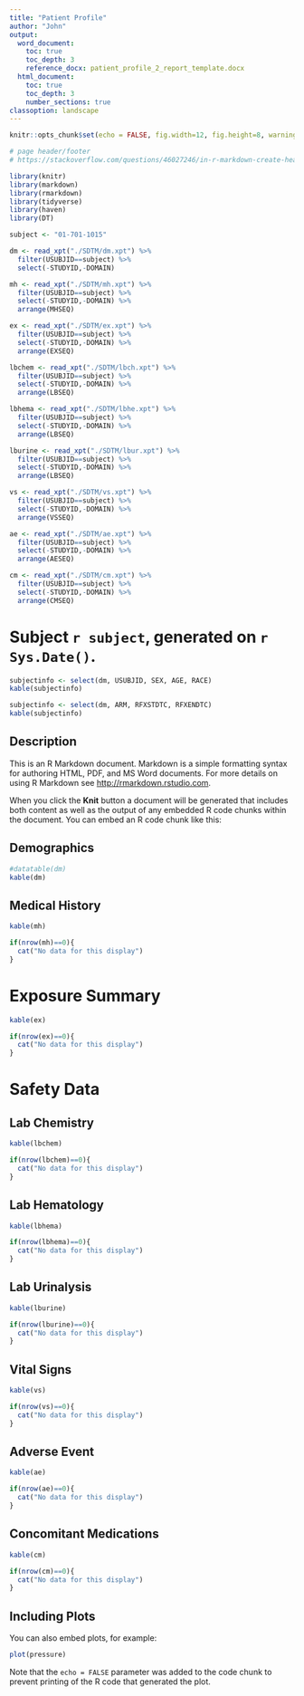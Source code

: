 ---
title: "Patient Profile"
author: "John"
output: 
  word_document:
    toc: true
    toc_depth: 3
    reference_docx: patient_profile_2_report_template.docx
  html_document:
    toc: true
    toc_depth: 3
    number_sections: true
classoption: landscape
---

```{r setup, include=FALSE}
knitr::opts_chunk$set(echo = FALSE, fig.width=12, fig.height=8, warnings=FALSE, messages=FALSE)

# page header/footer
# https://stackoverflow.com/questions/46027246/in-r-markdown-create-header-footer-on-every-page-regardless-of-output-type-pdf

library(knitr)
library(markdown)
library(rmarkdown)
library(tidyverse)
library(haven)
library(DT)

subject <- "01-701-1015"

dm <- read_xpt("./SDTM/dm.xpt") %>%
  filter(USUBJID==subject) %>%
  select(-STUDYID,-DOMAIN)

mh <- read_xpt("./SDTM/mh.xpt") %>%
  filter(USUBJID==subject) %>%
  select(-STUDYID,-DOMAIN) %>%
  arrange(MHSEQ)

ex <- read_xpt("./SDTM/ex.xpt") %>%
  filter(USUBJID==subject) %>%
  select(-STUDYID,-DOMAIN) %>%
  arrange(EXSEQ)

lbchem <- read_xpt("./SDTM/lbch.xpt") %>%
  filter(USUBJID==subject) %>%
  select(-STUDYID,-DOMAIN) %>%
  arrange(LBSEQ)

lbhema <- read_xpt("./SDTM/lbhe.xpt") %>%
  filter(USUBJID==subject) %>%
  select(-STUDYID,-DOMAIN) %>%
  arrange(LBSEQ)

lburine <- read_xpt("./SDTM/lbur.xpt") %>%
  filter(USUBJID==subject) %>%
  select(-STUDYID,-DOMAIN) %>%
  arrange(LBSEQ)

vs <- read_xpt("./SDTM/vs.xpt") %>%
  filter(USUBJID==subject) %>%
  select(-STUDYID,-DOMAIN) %>%
  arrange(VSSEQ)

ae <- read_xpt("./SDTM/ae.xpt") %>%
  filter(USUBJID==subject) %>%
  select(-STUDYID,-DOMAIN) %>%
  arrange(AESEQ)

cm <- read_xpt("./SDTM/cm.xpt") %>%
  filter(USUBJID==subject) %>%
  select(-STUDYID,-DOMAIN) %>%
  arrange(CMSEQ)

```


# Subject `r subject`, generated on `r Sys.Date()`.

```{r, echo=FALSE}
subjectinfo <- select(dm, USUBJID, SEX, AGE, RACE)
kable(subjectinfo)
```
```{r, echo=FALSE}
subjectinfo <- select(dm, ARM, RFXSTDTC, RFXENDTC)
kable(subjectinfo)
```

## Description

This is an R Markdown document. Markdown is a simple formatting syntax for authoring HTML, PDF, and MS Word documents. For more details on using R Markdown see <http://rmarkdown.rstudio.com>.

When you click the **Knit** button a document will be generated that includes both content as well as the output of any embedded R code chunks within the document. You can embed an R code chunk like this:

## Demographics
```{r demog, echo=FALSE}
#datatable(dm)
kable(dm)
```

## Medical History
```{r}
kable(mh)

if(nrow(mh)==0){
  cat("No data for this display")
}
```


# Exposure Summary
```{r}
kable(ex)

if(nrow(ex)==0){
  cat("No data for this display")
}
```

# Safety Data
## Lab Chemistry
```{r}
kable(lbchem)

if(nrow(lbchem)==0){
  cat("No data for this display")
}
```

## Lab Hematology
```{r}
kable(lbhema)

if(nrow(lbhema)==0){
  cat("No data for this display")
}
```

## Lab Urinalysis
```{r}
kable(lburine)

if(nrow(lburine)==0){
  cat("No data for this display")
}
```

## Vital Signs
```{r}
kable(vs)

if(nrow(vs)==0){
  cat("No data for this display")
}
```

## Adverse Event
```{r}
kable(ae)

if(nrow(ae)==0){
  cat("No data for this display")
}
```
## Concomitant Medications
```{r}
kable(cm)

if(nrow(cm)==0){
  cat("No data for this display")
}
```

## Including Plots

You can also embed plots, for example:

```{r pressure, echo=FALSE}
plot(pressure)
```

Note that the `echo = FALSE` parameter was added to the code chunk to prevent printing of the R code that generated the plot.
